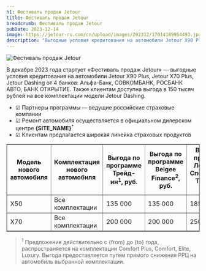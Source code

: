 ```yaml
---
h1: Фестиваль продаж Jetour
title: Фестиваль продаж Jetour
breadcrumb: Фестиваль продаж Jetour
pubDate: 2023-12-14
image: https://jetour-ru.com/cn/upload/images/202312/17014189954493.jpg
description: "Выгодные условия кредитования на автомобили Jetour X90 Plus, Jetour X70 Plus, Jetour Dashing от 4 банков: Альфа-Банк, СОВКОМБАНК, РОСБАНК АВТО, БАНК ОТКРЫТИЕ"
---
```



<picture>
	<source media="(min-width: 942px)" srcset="https://jetour-ru.com/cn/upload/images/202312/17014189954493.jpg" />
	<source media="(min-width: 320px)" srcset="https://jetour-ru.com/cn/upload/images/202312/17014189954493.jpg" />
	<img src="https://jetour-ru.com/cn/upload/images/202312/17014189954493.jpg" class="w-full mb-10" alt="Фестиваль продаж Jetour" />
</picture>

В декабре 2023 года стартует «Фестиваль продаж Jetour» — выгодные условия кредитования на автомобили Jetour X90 Plus, Jetour X70 Plus, Jetour Dashing от 4 банков: Альфа-Банк, СОВКОМБАНК, РОСБАНК АВТО, БАНК ОТКРЫТИЕ. Также клиентам доступна выгода в 150 тысяч рублей на все комплектации модели Jetour Dashing.

- ☑ Партнеры программы — ведущие российские страховые компании
- ☑ Ремонт автомобиля осуществляется в официальном дилерском центре **{SITE_NAME}**<sup>*</sup>
- ☑ Клиентам предлагается широкая линейка страховых продуктов

<div class="overflow-auto min-w-full my-14">
	<table border="1">
		<thead>
			<tr>
				<th>Модель нового автомобиля</th>
				<th>Комплектация нового автомобиля</th>
				<th>Выгода по программе Трейд-ин<sup>1</sup>, руб.</th>
				<th>Выгода по программе Belgee Finance<sup>2</sup>, руб.</th>
				<th>Выгода по программе Лояльный / Специальный Трейд-ин, руб.<sup>3</sup></th>
				<th>Максимальная выгода до, руб.</th>
			</tr>
		</thead>
		<tbody>
			<tr>
				<td>X50</td>
				<td>Все комплектации</td>
				<td>135 000</td>
				<td>135 000</td>
				<td>185 000</td>
				<td>320 000<sup>*</sup></td>
			</tr>
			<tr>
				<td>X70</td>
				<td>Все комплектации</td>
				<td>200 000</td>
				<td>200 000</td>
				<td>250 000</td>
				<td>450 000<sup>*</sup></td>
			</tr>
		</tbody>
	</table>
</div>

<SpecialSalonsInfo dataFormName="Узнать подробнее. Фестиваль продаж" />

> <sup>1</sup> Предложение действительно с {from} до {to} года, распространяется на комплектации Comfort Plus, Comfort, Elite, Luxury. Выгода предоставляется путем прямого снижения РРЦ на автомобиль выбранной комплектации.